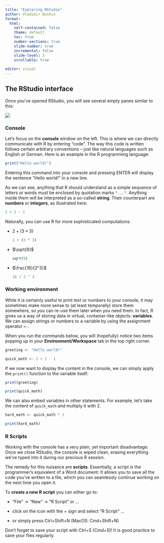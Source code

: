 ```yaml
---
title: "Exploring RStudio"
author: Vladimir Buskin
format:
  html:
    self-contained: false
    theme: default
    toc: true
    number-sections: true
    slide-number: true
    incremental: false
    slide-level: 3
    scrollable: true
    
editor: visual
---
```


## The RStudio interface

Once you've opened RStudio, you will see several empty panes similar to
this:

![](RStudio.png){fig-align="center"}

### Console

Let's focus on the **console** window on the left. This is where we can
directly communicate with R by entering "code". The way this code is
written follows certain arbitrary conventions -- just like natural
languages such as English or German. Here is an example in the R
programming language:

```r
print("Hello world!")
```

Entering this command into your console and pressing ENTER will display
the sentence "Hello world!" in a new line.

As we can see, anything that R should understand as a simple sequence of
letters or words must be enclosed by quotation marks `"..."`. Anything
inside them will be interpreted as a so-called **string**. Their
counterpart are **numbers** or **integers**, as illustrated here:

```r
2 + 2 - 1
```

Naturally, you can use R for more sophisticated computations:

-   $2 + (3 \times 3)$

    ```r
    2 + (3 * 3)
    ```

-   $\sqrt{9}$

    ```r
    sqrt(9)
    ```

-   $\frac{16}{2^3}$

    ```r
    16 / 2 ^ 3
    ```

### Working environment

While it is certainly useful to print text or numbers to your console,
it may sometimes make more sense to (at least temporally) store them
somewhere, so you can re-use them later when you need them. In fact, R
gives us a way of storing data in virtual, container-like objects:
**variables**. We can assign strings or numbers to a variable by using
the assignment operator `<-`.

When you run the commands below, you will (hopefully) notice two items
popping up in your **Environment/Workspace** tab in the top right
corner.

```r
greeting <- "Hello world!"

quick_math <- 2 + 2 - 1
```

If we now want to display the content in the console, we can simply
apply the `print()` function to the variable itself:

```r
print(greeting)

print(quick_math)
```

We can also embed variables in other statements. For example, let's take
the content of `quick_math` and multiply it with 2.

```r
hard_math <- quick_math * 2

print(hard_math)
```

### R Scripts

Working with the console has a very plain, yet important disadvantage:
Once we close RStudio, the console is wiped clean, erasing everything
we've typed into it during our precious R session.

The remedy for this nuisance are **scripts**. Essentially, a script is
the programmer's equivalent of a Word document: It allows you to save
all the code you've written to a file, which you can seamlessly continue
working on the next time you open it.

::: callout-info
To **create a new R script** you can either go to:

-   "File" $\rightarrow$ "New" $\rightarrow$ "R Script" or ...

-   click on the icon with the + sign and select "R Script" ...

-   or simply press Ctrl+Shift+N (MacOS: Cmd+Shift+N)
:::

Don't forget to save your script with Ctrl+S (Cmd+S)! It is good
practice to save your files regularly.
